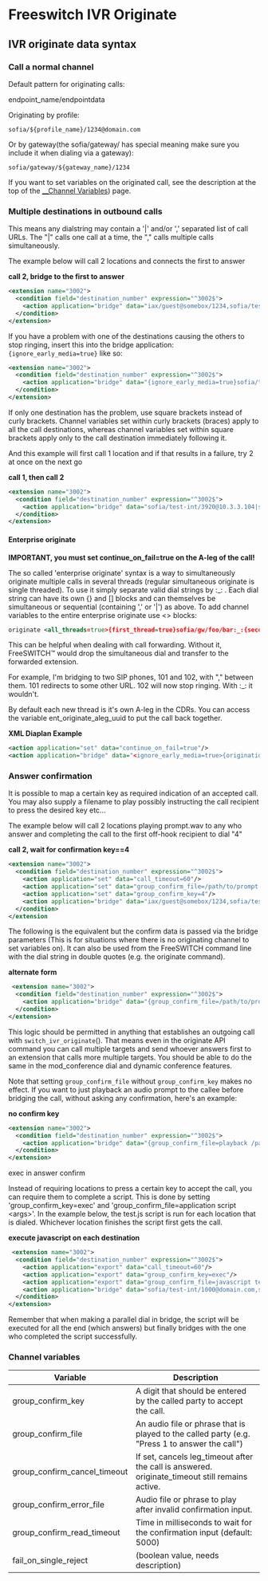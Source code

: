 
# Freeswitch IVR Originate 

## IVR originate data syntax

### Call a normal channel

Default pattern for originating calls:

endpoint_name/endpointdata

Originating by profile:

`sofia/${profile_name}/1234@domain.com`

Or by gateway(the sofia/gateway/ has special meaning make sure you include it when dialing via a gateway):

`sofia/gateway/${gateway_name}/1234`

If you want to set variables on the originated call, see the description at the top of the [\_\_Channel Variables](./Variables-Archive/x__Channel-Variables_1048892.mdx)) page.

### Multiple destinations in outbound calls

This means any dialstring may contain a '|' and/or ',' separated list of call URLs. The "|" calls one call at a time, the "," calls multiple calls simultaneously.

The example below will call 2 locations and connects the first to answer

**call 2, bridge to the first to answer**

```xml
<extension name="3002">
  <condition field="destination_number" expression="^3002$">
    <action application="bridge" data="iax/guest@somebox/1234,sofia/test-int/1000@somehost"/>
  </condition>
</extension>
```

If you have a problem with one of the destinations causing the others to stop ringing, insert this into the bridge application: `{ignore_early_media=true}` like so:

```xml
<extension name="3002">
  <condition field="destination_number" expression="^3002$">
    <action application="bridge" data="{ignore_early_media=true}sofia/test-int/1001@somebox,sofia/test-int/1000@somehost"/>
  </condition>
</extension>
```

If only one destination has the problem, use square brackets instead of curly brackets. Channel variables set within curly brackets (braces) apply to all the call destinations, whereas channel variables set within square brackets apply only to the call destination immediately following it.

And this example will first call 1 location and if that results in a failure, try 2 at once on the next go

**call 1, then call 2**

```xml
<extension name="3002">
  <condition field="destination_number" expression="^3002$">
    <action application="bridge" data="sofia/test-int/3920@10.3.3.104|sofia/test-int/3910@10.3.3.104,sofia/test-int/3920@10.3.3.104"/>
  </condition>
</extension>
```

#### Enterprise originate

  
**IMPORTANT, you must set continue\_on\_fail=true on the A-leg of the call!**

The so called 'enterprise originate' syntax is a way to simultaneously originate multiple calls in several threads (regular simultaneous originate is single threaded). To use it simply separate valid dial strings by :\_: . Each dial string can have its own \{\} and \[\] blocks and can themselves be simultaneous or sequential (containing ',' or '|') as above. To add channel variables to the entire enterprise originate use \<\> blocks:

```xml
originate <all_threads=true>{first_thread=true}sofia/gw/foo/bar:_:{second_thread=true}sofia/gw/foo/baz
```

This can be helpful when dealing with call forwarding. Without it, FreeSWITCH™ would drop the simultaneous dial and transfer to the forwarded extension.

For example, I'm bridging to two SIP phones, 101 and 102, with "," between them. 101 redirects to some other URL. 102 will now stop ringing. With :\_: it wouldn't.

By default each new thread is it's own A-leg in the CDRs. You can access the variable ent\_originate\_aleg\_uuid to put the call back together.

**XML Diaplan Example**

```xml
<action application="set" data="continue_on_fail=true"/> 
<action application="bridge" data="<ignore_early_media=true>{origination_caller_id_number=18005551212}sofia/internal/18004441212@192.168.0.10:5060:_:{origination_caller_id_number=18005551213}sofia/internal/18004441213@192.168.0.11:5060"/>
```

### Answer confirmation

It is possible to map a certain key as required indication of an accepted call. You may also supply a filename to play possibly instructing the call recipient to press the desired key etc...

The example below will call 2 locations playing prompt.wav to any who answer and completing the call to the first off-hook recipient to dial "4"

**call 2, wait for confirmation key==4**

```xml
<extension name="3002">
  <condition field="destination_number" expression="^3002$">
    <action application="set" data="call_timeout=60"/>
    <action application="set" data="group_confirm_file=/path/to/prompt.wav"/>
    <action application="set" data="group_confirm_key=4"/>
    <action application="bridge" data="iax/guest@somebox/1234,sofia/test-int/1000@somehost"/>
  </condition>
</extension
```

  
The following is the equivalent but the confirm data is passed via the bridge parameters (This is for situations where there is no originating channel to set variables on). It can also be used from the FreeSWITCH command line with the dial string in double quotes (e.g. the originate command).

**alternate form**

```xml
 <extension name="3002">
  <condition field="destination_number" expression="^3002$">
    <action application="bridge" data="{group_confirm_file=/path/to/prompt.wav,group_confirm_key=4,call_timeout=60} iax/guest@somebox/1234,sofia/test-int/1000@somehost"/>
  </condition>
</extension>
```

This logic should be permitted in anything that establishes an outgoing call with `switch_ivr_originate`(). That means even in the originate API command you can call multiple targets and send whoever answers first to an extension that calls more multiple targets. You should be able to do the same in the mod\_conference dial and dynamic conference features.

Note that setting `group_confirm_file` without `group_confirm_key` makes no effect. If you want to just playback an audio prompt to the callee before bridging the call, without asking any confirmation, here's an example:

**no confirm key**

```xml
<extension name="3002">
  <condition field="destination_number" expression="^3002$">
    <action application="bridge" data="{group_confirm_file=playback /path/to/prompt.wav,group_confirm_key=exec,call_timeout=60} iax/guest@somebox/1234,sofia/test-int/1000@somehost"/>
  </condition>
</extension> 
```

exec in answer confirm

Instead of requiring locations to press a certain key to accept the call, you can require them to complete a script. This is done by setting 'group\_confirm\_key=exec' and 'group\_confirm\_file=application script \<args\>'. In the example below, the test.js script is run for each location that is dialed. Whichever location finishes the script first gets the call.

**execute javascript on each destination**

```xml
 <extension name="3002">
  <condition field="destination_number" expression="^3002$">
    <action application="export" data="call_timeout=60"/>
    <action application="export" data="group_confirm_key=exec"/>
    <action application="export" data="group_confirm_file=javascript test.js arg1 arg2"/>
    <action application="bridge" data="sofia/test-int/1000@domain.com,sofia/test-int/1001@mydomain.com"/>
  </condition>
</extension>
```

Remember that when making a parallel dial in bridge, the script will be executed for all the end (which answers) but finally bridges with the one who completed the script successfully.

### Channel variables

| Variable                        | Description                                                                                       |
| ------------------------------- | ------------------------------------------------------------------------------------------------- |
| group\_confirm\_key             | A digit that should be entered by the called party to accept the call.                            |
| group\_confirm\_file            | An audio file or phrase that is played to the called party (e.g. "Press 1 to answer the call")    |
| group\_confirm\_cancel\_timeout | If set, cancels leg\_timeout after the call is answered. originate\_timeout still remains active. |
| group\_confirm\_error\_file     | Audio file or phrase to play after invalid confirmation input.                                    |
| group\_confirm\_read\_timeout   | Time in milliseconds to wait for the confirmation input (default: 5000)                           |
| fail\_on\_single\_reject        | (boolean value, needs description)                                                                |
  
  

